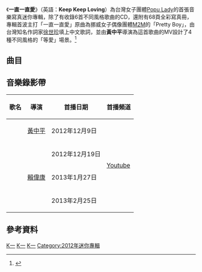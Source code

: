 {{Infobox Album 
| Name		= 一直一直愛<br>Keep Keep Loving
| Type		= [[迷你專輯|迷你專輯]]
| Artist	= [[Popu_Lady|Popu Lady]]
| Cover		= DSCF0241.JPG
| Released  = 2012年12月14日
| Length    = 24:15
| Genre		= [[華語流行音樂|華語流行音樂]] 
| Label		= [[華研國際音樂|華研國際音樂]]
| Producer	= 
| Reviews       = 
| Last album	= 
| This album	= 《'''一直一直愛'''》<br>(2012)
| Next album	= 《[[小未來|小未來]]》<br>(2013)
}}

《'''一直一直愛'''》（英語：'''Keep Keep Loving'''）為台灣女子團體[[Popu_Lady|Popu Lady]]的首張音樂寫真迷你專輯，除了有收錄6首不同風格歌曲的CD，還附有68頁全彩寫真冊，專輯首波主打「一直一直愛」原曲為挪威女子偶像團體[[M2M_(組合)|M2M]]的「Pretty Boy」，由台灣知名作詞家[[徐世珍|徐世珍]]填上中文歌詞，並由'''黃中平'''導演為這首歌曲的MV設計了4種不同風格的「等愛」場景。<ref>{{cite news |url=http://tw.omg.yahoo.com/news/popu-lady%E5%BA%8A%E5%A2%8A%E6%BF%80%E6%88%B03%E5%9B%9E%E9%AD%94%E9%AC%BC%E7%89%B9%E8%A8%93-%E5%89%B7%E8%82%89%E6%A6%A8%E5%87%BA23%E5%90%8B%E5%B0%8F%E8%A0%BB%E8%85%B0-093409756.html |title=Popu Lady床墊激戰3回魔鬼特訓　剷肉榨出23吋小蠻腰 |publisher=[[Yahoo!奇摩|Yahoo!奇摩名人娛樂]] |author=華研唱片 |date=2012年12月13日 |accessdate=2012-12-13 |archive-date=2012-12-16 |archive-url=https://web.archive.org/web/20121216034349/http://tw.omg.yahoo.com/news/popu-lady%E5%BA%8A%E5%A2%8A%E6%BF%80%E6%88%B03%E5%9B%9E%E9%AD%94%E9%AC%BC%E7%89%B9%E8%A8%93-%E5%89%B7%E8%82%89%E6%A6%A8%E5%87%BA23%E5%90%8B%E5%B0%8F%E8%A0%BB%E8%85%B0-093409756.html |dead-url=no }}</ref>

==曲目==
{{Tracklist
| total_length = 24:15

| title1 = Lady First
| note1 = 
| longnote1 = 第三主打<br/>101學年度HBL指定宣傳歌曲
| music1 = Andreas Öhrn, Henrik Smith
| lyrics1 = 藍小邪
| arranger1 = 呂紹淳
| producer1 = 
| length1 = 3:50

| title2 = Kiss Me
| note2 = 
| longnote2 = 第二主打
| music2 = Franck Fossey<br/>Yelena Meltsina
| lyrics2 = 葛大為
| arranger2 = JerryC
| producer2 = 
| length2 = 3:55

| title3 = 好想變蘋果
| note3 = Want to Turn to an Apple
| longnote3 = 第四主打<br/>[[八大綜合台|八大綜合台]]偶像劇《[[美人龍湯|美人龍湯]]》片頭曲
| music3 = 苗長青
| lyrics3 = 夏鳶
| arranger3 = JerryC
| producer3 = 
| length3 = 3:20

| title4 = 一直一直愛
| note4 = Keep Keep Loving
| longnote4 = 第一主打<br/>原曲為《Pretty Boy》
| music4 = Bottolf Lødemel<br/>Nora Christine Skaug
| lyrics4 = 徐世珍
| arranger4 = 呂紹淳
| producer4 = 
| length4 = 4:57

| title5 = 啦啦啦
| note5 = La La La
| longnote5 = 
| music5 = 顏小健
| lyrics5 = 李瑜哲
| arranger5 = 張博彥
| producer5 = 
| length5 = 3:26

| title6 = 這樣的幸福剛剛好
| note6 = The Happiness Is just Enough
| longnote6 = [[八大綜合台|八大綜合台]]偶像劇《[[美人龍湯|美人龍湯]]》插曲<br/>[[三立都會台|三立都會台]]偶像劇《[[愛上兩個我|愛上兩個我]]》插曲
| music6 = 張覺隆
| lyrics6 = 夏鳶
| arranger6 = 溫奕哲
| producer6 = 
| length6 = 4:47

}}

==音樂錄影帶==
{|class="wikitable"
!歌名!!導演!!首播日期!!首播頻道
|-
|{{youtube|dcyVmqDcLvI|一直一直愛 Keep Keep Loving}}||[[黃中平|黃中平]]||2012年12月9日||rowspan="4"|[[Youtube|Youtube]]
|-
|{{youtube|Qtl-Hm_d-Xo|Kiss Me}}||rowspan="3"|[[賴偉康|賴偉康]]||2012年12月19日
|-
|{{youtube|A88d8XdWVDw|Lady First}}||2013年1月27日
|-
|{{youtube|4r6RItvFJQU|好想變蘋果 Want to Turn to an Apple}}||2013年2月25日
|}

== 參考資料 ==
<references/>

{{Popu Lady}}
[[Category:2012年臺灣音樂專輯|K一]]
[[Category:台灣音樂迷你專輯|K一]]
[[Category:Popu_Lady|K一]]
[[Category:2012年迷你專輯|Category:2012年迷你專輯]]